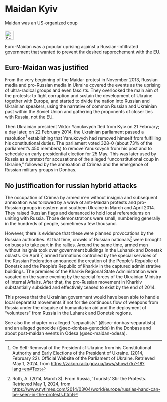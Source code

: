 # Maidan Kyiv {#sec-maidan-kyiv}

::: {.callout-caution title="Myth"}
Maidan was an US-organized coup
[<br></br>![Search for topic in EUvsDisinfo](../all_common_img/EUvsDisinfo_400x240.jpg){height=2em}](https://euvsdisinfo.eu/disinformation-cases/?text=maidan%20ukraine%20(kyiv%7Ckiev)&sort=relevance)
:::

::: {.callout-tip title="Truth"}
Euro-Maidan was a popular uprising against a Russian-infiltrated government that wanted to prevent the desired rapprochement with the EU.  
:::


## Euro-Maidan was justified

From the very beginning of the Maidan protest in November 2013, Russian media and pro-Russian media in Ukraine covered the events as the uprising of ultra-radical groups and even fascists. They overlooked the main aim of the protests: to fight corruption and sustain the development of Ukraine together with Europe, and started to divide the nation into Russian and Ukrainian speakers, using the narrative of common Russian and Ukrainian past within the Soviet Union and gathering the proponents of closer ties with Russia, not the EU. 

Then Ukrainian president Viktor Yanukovych fled from Kyiv on 21 February; a day later, on 22 February 2014, the Ukrainian parliament passed a resolution[^maidan-kyiv-1] establishing that Yanukovych had removed himself from fulfilling his constitutional duties. The parliament voted 328–0 (about 73% of the parliament's 450 members) to remove Yanukovych from his post and to schedule an early presidential election for 25 May. This was later used by Russia as a pretext for accusations of the alleged “unconstitutional coup in Ukraine,” followed by the annexation of Crimea and the emergence of Russian military groups in Donbas. 


## No justification for russian hybrid attacks 

The occupation of Crimea by armed men without insignia and subsequent annexation was followed by a wave of anti-Maidan protests and pro-Russian groups in eastern and southern Ukraine in March and April 2014\. They raised Russian flags and demanded to hold local referendums on uniting with Russia. Those demonstrations were small, numbering generally in the hundreds of people, sometimes a few thousand. 

However, there is evidence that these were planned provocations by the Russian authorities. At that time, crowds of Russian nationals[^maidan-kyiv-2] were brought on buses to take part in the rallies. Around the same time, armed men without insignia took over government buildings in the Luhansk and Donetsk oblasts. On April 7, armed formations controlled by the special services of the Russian Federation announced the creation of the People's Republic of Donetsk and the People's Republic of Kharkiv in the captured administrative buildings. The premises of the Kharkiv Regional State Administration were vacated on the same evening by the special forces of the Ukrainian Ministry of Internal Affairs. After that, the pro-Russian movement in Kharkiv substantially subsided and effectively ceased to exist by the end of 2014\.  

This proves that the Ukrainian government would have been able to handle local separatist movements if not for the continuous flow of weapons from Russia under the disguise of humanitarian aid and the deployment of “volunteers” from Russia in the Luhansk and Donetsk regions.

See also the chapter on alleged "separatists" (@sec-donbas-separatists) and an alleged genocide (@sec-donbas-genocide) in the Donbass and about post-maidan events in Odesa (@sec-maidan-odesa).


[^maidan-kyiv-1]:  On Self-Removal of the President of Ukraine from his Constitutional Authority and Early Elections of the President of Ukraine. (2014, February 22). Official Website of the Parliament of Ukraine. Retrieved May 1, 2024, from [https://zakon.rada.gov.ua/laws/show/757-18?lang=en\#Text](https://zakon.rada.gov.ua/laws/show/757-18?lang=en\#Text)

[^maidan-kyiv-2]:  Roth, A. (2014, March 3). From Russia, ‘Tourists’ Stir the Protests. Retrieved May 1, 2024, from  [https://www.nytimes.com/2014/03/04/world/europe/russias-hand-can-be-seen-in-the-protests.html](https://www.nytimes.com/2014/03/04/world/europe/russias-hand-can-be-seen-in-the-protests.html) 

